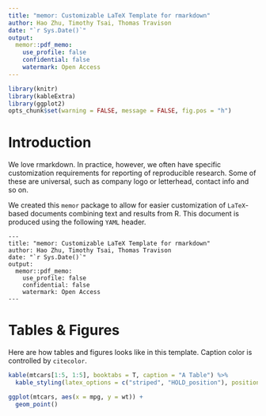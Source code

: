 ```yaml
---
title: "memor: Customizable LaTeX Template for rmarkdown"
author: Hao Zhu, Timothy Tsai, Thomas Travison
date: "`r Sys.Date()`"
output: 
  memor::pdf_memo:
    use_profile: false
    confidential: false
    watermark: Open Access
---
```


```r
library(knitr)
library(kableExtra)
library(ggplot2)
opts_chunk$set(warning = FALSE, message = FALSE, fig.pos = "h")
```

# Introduction
We love rmarkdown. In practice, however, we often have specific customization requirements for reporting of reproducible research. Some of these are universal, such as company logo or letterhead, contact info and so on. 

We created this `memor` package to allow for easier customization of `LaTeX`-based documents combining text and results from R. This document is produced using the following `YAML` header. 

```
---
title: "memor: Customizable LaTeX Template for rmarkdown"
author: Hao Zhu, Timothy Tsai, Thomas Travison
date: "`r Sys.Date()`"
output: 
  memor::pdf_memo:
    use_profile: false
    confidential: false
    watermark: Open Access
---
```

# Tables & Figures
Here are how tables and figures looks like in this template. Caption color is controlled by `citecolor`.
```r
kable(mtcars[1:5, 1:5], booktabs = T, caption = "A Table") %>%
  kable_styling(latex_options = c("striped", "HOLD_position"), position = "left")
```

```r
ggplot(mtcars, aes(x = mpg, y = wt)) +
  geom_point()
```
